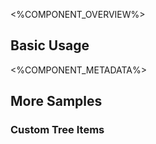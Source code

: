 
<%COMPONENT_OVERVIEW%>

## Basic Usage
<Basic />

<%COMPONENT_METADATA%>

## More Samples

### Custom Tree Items
<CustomTreeItems />
